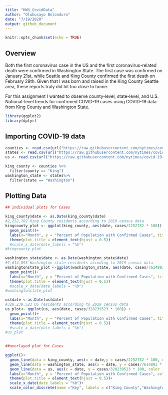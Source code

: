 ```yaml
---
title: "HW3_CovidData"
author: "Olubusayo Bolonduro"
date: "7/19/2020"
output: github_document
---
```


```r
knitr::opts_chunk$set(echo = TRUE)
```

## Overview
Both the first coronavirus case in the US and the first coronavirus-related death were confirmed in Washington State. The first case was confirmed on January 21st, while  Seattle and King County confirmed the first death on February 29th. Given that I was born and raised in the King County Seattle area, these reports truly did hit too close to home. 

For this assignment I wanted to observe county-level, state-level, and U.S. National-level trends for confirmed COVID-19 cases using COVID-19 data from King County and Washington State. 


```r
library(ggplot2)
library(dplyr)
```


## Importing COVID-19 data 

```r
counties <- read.csv(url("https://raw.githubusercontent.com/nytimes/covid-19-data/master/us-counties.csv"))
states <- read.csv(url("https://raw.githubusercontent.com/nytimes/covid-19-data/master/us-states.csv"))
us <- read.csv(url("https://raw.githubusercontent.com/nytimes/covid-19-data/master/us.csv"))

king_county <- counties %>%
  filter(county == "King")
washington_state <- states%>%
  filter(state == "Washington")
```

## Plotting Data



```r
## individual plots for Cases

king_county$date <- as.Date(king_county$date)
#2,252,782 King County residents according to 2019 census data
kingcounty_plot <- ggplot(king_county, aes(date, cases/2252782 * 100)) +
  geom_point()+
  labs(x="Month", y = "Percent of Population with Confirmed Cases", title = "King County Confirmed Cases")+
  theme(plot.title = element_text(hjust = 0.5))
  #scale_x_date(date_labels = "%b")
#kingcounty_plot

washington_state$date <- as.Date(washington_state$date)
#7,614,893 Washington state residents accoding to 2019 census data
washingtonstate_plot <-ggplot(washington_state, aes(date, cases/7614893 * 100)) +
  geom_point()+
  labs(x="Month", y = "Percent of Population with Confirmed Cases", title = "Washington State Confirmed Cases")+
  theme(plot.title = element_text(hjust = 0.5))
  #scale_x_date(date_labels = "%b")
#washingtonstate_plot

us$date <-as.Date(us$date)  
#328,239,523 US residents according to 2019 census data
us_plot<- ggplot(us, aes(date, cases/328239523 * 100)) +
  geom_point()+
  labs(x="Month", y = "Percent of Population with Confirmed Cases", title = "United States Confirmed Cases")+
  theme(plot.title = element_text(hjust = 0.5))
  #scale_x_date(date_labels = "%b")
#us_plot
    

##overlayed plot for Cases 

ggplot()+
  geom_line(data = king_county, aes(x = date,y = cases/2252782 * 100, color = 'green')) +
  geom_line(data = washington_state, aes(x = date, y = cases/7614893 * 100, color = 'blue'))+
  geom_line(data = us, aes(x = date, y = cases/328239523 * 100, color  = 'red'))+
  labs(x="Month", y = "Percent of Population with Confirmed Cases", color = "data", title = "Confirmed Cases")+
  theme(plot.title = element_text(hjust = 0.5))+
  scale_x_date(date_labels = "%b")+
  scale_color_discrete(name ="Key", labels = c("King County","Washington State","United States"))

```


